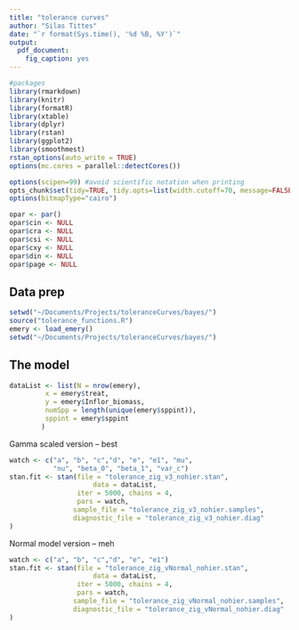 ```yaml
---
title: "tolerance curves"
author: "Silas Tittes"
date: "`r format(Sys.time(), '%d %B, %Y')`"
output:
  pdf_document:
    fig_caption: yes
---
```




```r

#packages
library(rmarkdown)
library(knitr)
library(formatR)
library(xtable)
library(dplyr)
library(rstan)
library(ggplot2)
library(smoothmest)
rstan_options(auto_write = TRUE)
options(mc.cores = parallel::detectCores())

options(scipen=99) #avoid scientific notation when printing
opts_chunk$set(tidy=TRUE, tidy.opts=list(width.cutoff=70, message=FALSE, results='hide'))
options(bitmapType="cairo")

opar <- par()
opar$cin <- NULL
opar$cra <- NULL
opar$csi <- NULL
opar$cxy <- NULL
opar$din <- NULL
opar$page <- NULL
```


## Data prep
```r
setwd("~/Documents/Projects/toleranceCurves/bayes/")
source("tolerance_functions.R")
emery <- load_emery()
setwd("~/Documents/Projects/toleranceCurves/bayes/")
```


## The model
```r
dataList <- list(N = nrow(emery), 
		 x = emery$treat, 
		 y = emery$Inflor_biomass,
		 numSpp = length(unique(emery$sppint)),
		 sppint = emery$sppint
		)
```


Gamma scaled version -- best
```r
watch <- c("a", "b", "c","d", "e", "e1", "mu",
           "nu", "beta_0", "beta_1", "var_c")
stan.fit <- stan(file = "tolerance_zig_v3_nohier.stan",
                     data = dataList,
                 iter = 5000, chains = 4,
                 pars = watch,
                sample_file = "tolerance_zig_v3_nohier.samples",
                diagnostic_file = "tolerance_zig_v3_nohier.diag"
)
```


Normal model version -- meh
```r
watch <- c("a", "b", "c","d", "e", "e1")
stan.fit <- stan(file = "tolerance_zig_vNormal_nohier.stan",
                     data = dataList,
                 iter = 5000, chains = 4,
                 pars = watch,
                sample_file = "tolerance_zig_vNormal_nohier.samples",
                diagnostic_file = "tolerance_zig_vNormal_nohier.diag"
)
```
